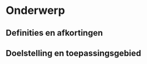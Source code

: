# Onderwerp

## Definities en afkortingen

```{=html}
<!--
Hieronder worden enkele vaktechnische termen en afkortingen gedefinieerd.
__ICP:__ inductief gekoppeld plasma, een analytische analyse waarbij chemische elementen en met name metalen in een staal bepaald worden door dit in een plasma te brengen en vervolgens het geëmitteerde licht te analyseren.
__Mengstaal:__ een staal bekomen door het mengen van meerdere deelstalen. De deelstalen worden op verschillende, doorgaans ruimtelijk gespreide, plaatsen binnen eenzelfde staalnamelocatie genomen.
__Oppervlaktewater:__ al het permanent of op geregelde tijdstippen stilstaande of stromende water op het landoppervlak, aan de landzijde van de basislijn vanaf waar de breedte van de territoriale zee wordt gemeten (DIW 2003).
__PVI:__ ‘plant volume infested’, ook wel ‘percent volume infested’ of ‘percent volume inhabited’ (Canfield et al. 1984); het percentage van het watervolume dat ingenomen wordt door ondergedoken vegetatie. 
__Sapropelium:__ rottingsslib; afzetting van organisch sediment in anaerobe omstandigheden.
__Staal__ of __monster:__ Een portie die geselecteerd wordt uit een grotere hoeveelheid. In dit protocol bestaat het staal steeds uit een hoeveelheid water van de staalnamelocatie (poel, vijver, plas, …).
__Staalnamelocatie__ of __steekproefeenheid:__ het waterlichaam (poel, vijver, …) waarvan de abiotische karakterisatie wordt beoogd en waarbinnen het staalnamepunt zich bevind. Voor stilstaande wateren is dit het gehele waterlichaam, voor waterlopen is dit een 100 meter segment van de waterloop (dit segment wordt aangeduid als het meest stroomafwaarts gelegen punt van het te bemonsteren 100 meter segment).
__Staalnamepunt:__ de exacte plaats binnen de staalnamelocatie waar de abiotische staalname wordt uitgevoerd.
__Waterbodem:__ bodemsubstraat dat zich onder de waterkolom bevindt, inclusief slib en sapropelium.
__Waterkolom:__ de diepte van het water van de waterspiegel (het wateroppervlak) tot de onderwaterbodem.

-->
```
## Doelstelling en toepassingsgebied

```{=html}
<!--
Dit protocol beschrijft een methode voor het nemen van een waterstaal als schepstaal met een maatbeker en staalname-emmer in oppervlaktewater voor analyse van de watersamenstelling. Dit staal is enkel representatief voor de watersamenstelling nabij de oppervlakte. Het staal wordt vervolgens geanalyseerd in een analytisch laboratorium, met als doel de fysisch-chemische toestand van het oppervlaktewater op een specifieke plaats en tijdstip te bepalen, maar kan ook gebruikt worden om ter plaatse door middel van apparatuur of testkits bepaalde kenmerken onmiddellijk te bepalen. Voor een representatief beeld van de fysisch-chemische toestand is het doorgaans nodig om de staalname en metingen meermaals in de tijd te herhalen. In dit document behandelen we het veldmateriaal, de werkwijze, de randvoorwaarden, veiligheidsnormen en andere richtlijnen voor de staalname, het transport en de voorbereiding van waterstalen voor verdere analyse in het laboratorium. De beschreven methode is specifiek gericht op oppervlaktewater en is dus niet bedoeld voor grondwater of kustwateren.
-->
```